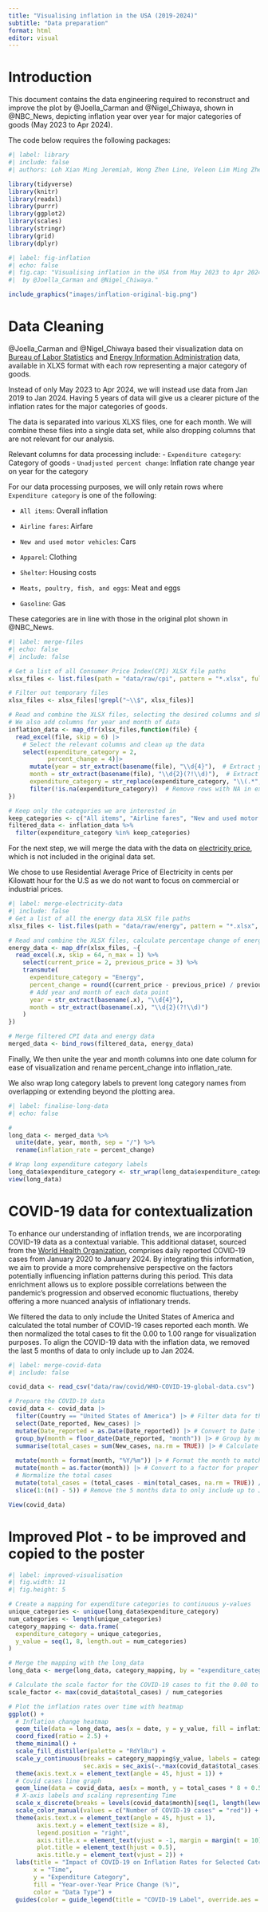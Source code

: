 ```yaml
---
title: "Visualising inflation in the USA (2019-2024)"
subtitle: "Data preparation"
format: html
editor: visual
---
```


# Introduction

This document contains the data engineering required to reconstruct and improve the plot by @Joella_Carman and @Nigel_Chiwaya, shown in @NBC_News, depicting inflation year over year for major categories of goods (May 2023 to Apr 2024).

The code below requires the following packages:

```r
#| label: library
#| include: false
#| authors: Loh Xian Ming Jeremiah, Wong Zhen Line, Veleon Lim Ming Zhe, Farah Binte Mohamed Tajudeen, Lim Xiang Wei Alex, Javier Ng Wei Cheng

library(tidyverse)
library(knitr)
library(readxl)
library(purrr)
library(ggplot2)
library(scales)
library(stringr)
library(grid)
library(dplyr)

```

```r
#| label: fig-inflation
#| echo: false
#| fig.cap: "Visualising inflation in the USA from May 2023 to Apr 2024
#|  by @Joella_Carman and @Nigel_Chiwaya."

include_graphics("images/inflation-original-big.png")
```

# Data Cleaning

@Joella_Carman and @Nigel_Chiwaya based their visualization data on [Bureau of Labor Statistics](https://www.bls.gov/cpi/tables/supplemental-files/) and [Energy Information Administration](https://www.eia.gov/electricity/monthly/) data, available in XLXS format with each row representing a major category of goods.

Instead of only May 2023 to Apr 2024, we will instead use data from Jan 2019 to Jan 2024. Having 5 years of data will give us a clearer picture of the inflation rates for the major categories of goods.

The data is separated into various XLXS files, one for each month. We will combine these files into a single data set, while also dropping columns that are not relevant for our analysis.

Relevant columns for data processing include: - `Expenditure category`: Category of goods - `Unadjusted percent change`: Inflation rate change year on year for the category

For our data processing purposes, we will only retain rows where `Expenditure category` is one of the following:

-   `All items`: Overall inflation

-   `Airline fares`: Airfare

-   `New and used motor vehicles`: Cars

-   `Apparel`: Clothing

-   `Shelter`: Housing costs

-   `Meats, poultry, fish, and eggs`: Meat and eggs

-   `Gasoline`: Gas

These categories are in line with those in the original plot shown in @NBC_News.

```r
#| label: merge-files
#| echo: false
#| include: false

# Get a list of all Consumer Price Index(CPI) XLSX file paths
xlsx_files <- list.files(path = "data/raw/cpi", pattern = "*.xlsx", full.names = TRUE)

# Filter out temporary files
xlsx_files <- xlsx_files[!grepl("~\\$", xlsx_files)]

# Read and combine the XLSX files, selecting the desired columns and skipping rows
# We also add columns for year and month of data
inflation_data <- map_dfr(xlsx_files,function(file) { 
  read_excel(file, skip = 6) |>
    # Select the relevant columns and clean up the data
    select(expenditure_category = 2,
           percent_change = 4)|>
      mutate(year = str_extract(basename(file), "\\d{4}"),  # Extract year from file name
      month = str_extract(basename(file), "\\d{2}(?!\\d)"),  # Extract month from file name
      expenditure_category = str_replace(expenditure_category, "\\(.*", ""))|>  # Remove parentheses and text inside to simplify category names
      filter(!is.na(expenditure_category))  # Remove rows with NA in expenditure_category
})

# Keep only the categories we are interested in
keep_categories <- c("All items", "Airline fares", "New and used motor vehicles", "Apparel", "Shelter", "Meats, poultry, fish, and eggs", "Gasoline ")
filtered_data <- inflation_data %>%
  filter(expenditure_category %in% keep_categories)
```

For the next step, we will merge the data with the data on [electricity price](https://www.eia.gov/electricity/monthly/), which is not included in the original data set.

We chose to use Residential Average Price of Electricity in cents per Kilowatt hour for the U.S as we do not want to focus on commercial or industrial prices.

```r
#| label: merge-electricity-data
#| include: false
# Get a list of all the energy data XLSX file paths
xlsx_files <- list.files(path = "data/raw/energy", pattern = "*.xlsx", full.names = TRUE)

# Read and combine the XLSX files, calculate percentage change of energy
energy_data <- map_dfr(xlsx_files, ~{
  read_excel(.x, skip = 64, n_max = 1) %>%
    select(current_price = 2, previous_price = 3) %>%
    transmute(
      expenditure_category = "Energy",
      percent_change = round((current_price - previous_price) / previous_price * 100, 1),
      # Add year and month of each data point
      year = str_extract(basename(.x), "\\d{4}"),
      month = str_extract(basename(.x), "\\d{2}(?!\\d)")
    )
})

# Merge filtered CPI data and energy data
merged_data <- bind_rows(filtered_data, energy_data)

```

Finally, We then unite the year and month columns into one date column for ease of visualization and rename percent_change into inflation_rate.

We also wrap long category labels to prevent long category names from overlapping or extending beyond the plotting area.

```r
#| label: finalise-long-data
#| echo: false

# 
long_data <- merged_data %>%
  unite(date, year, month, sep = "/") %>%
  rename(inflation_rate = percent_change)

# Wrap long expenditure category labels
long_data$expenditure_category <- str_wrap(long_data$expenditure_category, width = 20)
view(long_data)
```

# COVID-19 data for contextualization

To enhance our understanding of inflation trends, we are incorporating COVID-19 data as a contextual variable. This additional dataset, sourced from the [World Health Organization](https://data.who.int/dashboards/covid19/data/), comprises daily reported COVID-19 cases from January 2020 to January 2024. By integrating this information, we aim to provide a more comprehensive perspective on the factors potentially influencing inflation patterns during this period. This data enrichment allows us to explore possible correlations between the pandemic's progression and observed economic fluctuations, thereby offering a more nuanced analysis of inflationary trends.

We filtered the data to only include the United States of America and calculated the total number of COVID-19 cases reported each month. We then normalized the total cases to fit the 0.00 to 1.00 range for visualization purposes. To align the COVID-19 data with the inflation data, we removed the last 5 months of data to only include up to Jan 2024.

```r
#| label: merge-covid-data
#| include: false

covid_data <- read_csv("data/raw/covid/WHO-COVID-19-global-data.csv")

# Prepare the COVID-19 data
covid_data <- covid_data |>
  filter(Country == "United States of America") |> # Filter data for the United States of America
  select(Date_reported, New_cases) |>
  mutate(Date_reported = as.Date(Date_reported)) |> # Convert to Date format
  group_by(month = floor_date(Date_reported, "month")) |> # Group by month
  summarise(total_cases = sum(New_cases, na.rm = TRUE)) |> # Calculate the total cases for each month
  
  mutate(month = format(month, "%Y/%m")) |> # Format the month to match the inflation data
  mutate(month = as.factor(month)) |> # Convert to a factor for proper alignment with non-date format
  # Normalize the total cases
  mutate(total_cases = (total_cases - min(total_cases, na.rm = TRUE)) / (max(total_cases, na.rm = TRUE) - min(total_cases, na.rm =TRUE))) |>
  slice(1:(n() - 5)) # Remove the 5 months data to only include up to Jan 2024

View(covid_data)
```

# Improved Plot - to be improved and copied to the poster

```r
#| label: improved-visualisation
#| fig.width: 11
#| fig.height: 5

# Create a mapping for expenditure categories to continuous y-values
unique_categories <- unique(long_data$expenditure_category)
num_categories <- length(unique_categories)
category_mapping <- data.frame(
  expenditure_category = unique_categories,
  y_value = seq(1, 8, length.out = num_categories)
)

# Merge the mapping with the long_data
long_data <- merge(long_data, category_mapping, by = "expenditure_category")

# Calculate the scale factor for the COVID-19 cases to fit the 0.00 to 1.00 range
scale_factor <- max(covid_data$total_cases) / num_categories

# Plot the inflation rates over time with heatmap
ggplot() +
  # Inflation change heatmap
  geom_tile(data = long_data, aes(x = date, y = y_value, fill = inflation_rate), color = "grey85") +
  coord_fixed(ratio = 2.5) +
  theme_minimal() +
  scale_fill_distiller(palette = "RdYlBu") +
  scale_y_continuous(breaks = category_mapping$y_value, labels = category_mapping$expenditure_category, 
                     sec.axis = sec_axis(~.*max(covid_data$total_cases), name = "Total Covid Cases (10M)")) +
  theme(axis.text.x = element_text(angle = 45, hjust = 1)) +
  # Covid cases line graph
  geom_line(data = covid_data, aes(x = month, y = total_cases * 8 + 0.5, group = 1, color = "Number of COVID-19 cases")) +
  # X-axis labels and scaling representing Time
  scale_x_discrete(breaks = levels(covid_data$month)[seq(1, length(levels(covid_data$month)), by = 3)]) +
  scale_color_manual(values = c("Number of COVID-19 cases" = "red")) +
  theme(axis.text.x = element_text(angle = 45, hjust = 1),
        axis.text.y = element_text(size = 8),
        legend.position = "right",
        axis.title.x = element_text(vjust = -1, margin = margin(t = 10)),
        plot.title = element_text(hjust = 0.5),
        axis.title.y = element_text(vjust = 2)) +
  labs(title = "Impact of COVID-19 on Inflation Rates for Selected Categories Over Time",
       x = "Time",
       y = "Expenditure Category",
       fill = "Year-over-Year Price Change (%)",
       color = "Data Type") +
  guides(color = guide_legend(title = "COVID-19 Label", override.aes = list(linetype = c("solid"))))
```
